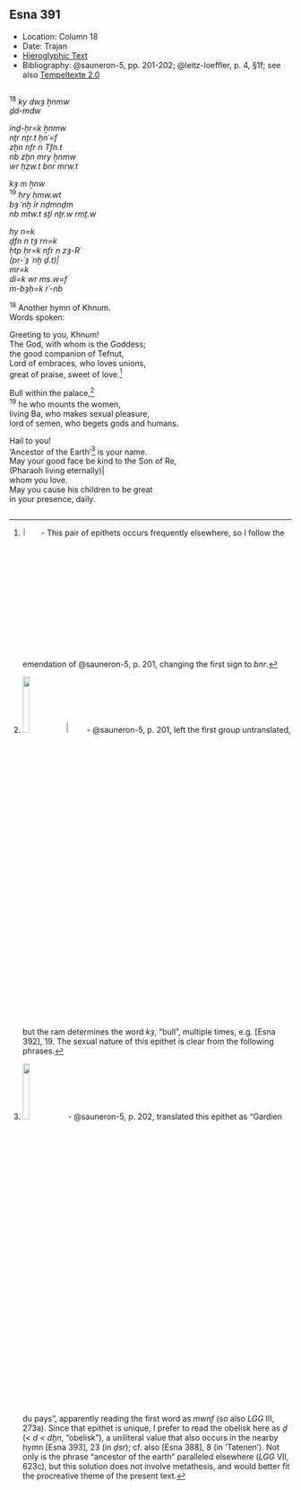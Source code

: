 ## Esna 391 {-}  

<style>  
  
  .col2 {  
    columns: 2 320px;         /* number of columns and width in pixels*/  
    -webkit-columns: 2 320px; /* chrome, safari */  
    -moz-columns: 2 320px;    /* firefox */  
    -webkit-column-break-inside: avoid;  
    -page-break-inside: avoid;  
    -break-inside: avoid;  
  }  
  
</style>  

- Location: Column 18
- Date: Trajan
- [Hieroglyphic Text](https://www.ifao.egnet.net/uploads/publications/enligne/Temples-Esna003.pdf#page=418){target="_blank"}  
- Bibliography: @sauneron-5, pp. 201-202; @leitz-loeffler, p. 4, §1f; see also [Tempeltexte 2.0](http://www.tempeltexte.uni-tuebingen.de/portal/#/text-detail/1417){target="_blank"}  

<div class="col2">

^18^ *ky dwȝ ẖnmw  *  
*ḏd-mdw  *  
    
*ỉnḏ-ḥr=k ẖnmw   *  
*nṯr nṯr.t ḥnʿ=f  *  
*zḫn nfr n Tfn.t  *  
*nb zḫn mry ẖnmw  *  
*wr ḥzw.t bnr mrw.t  *  
     
*kȝ m ẖnw  *  
^19^ *ḥry ḥmw.wt  *  
*bȝ ʿnḫ ỉr nḏmnḏm  *  
*nb mtw.t sṯỉ nṯr.w rmṯ.w  *  
    
*hy n=k   *  
*ḏfn n tȝ rn=k  *  
*ḥtp ḥr=k nfr n zȝ-Rʿ  *  
*(pr-ʿȝ ʿnḫ ḏ.t)|  *  
*mr=k  *  
*dỉ=k wr ms.w=f   *  
*m-bȝḥ=k rʿ-nb  *  

^18^ Another hymn of Khnum.  
Words spoken:  
  
Greeting to you, Khnum!  
The God, with whom is the Goddess;  
the good companion of Tefnut,  
Lord of embraces, who loves unions,  
great of praise, sweet of love.[^fn-391-1]  
  
Bull within the palace,[^fn-391-2]  
^19^ he who mounts the women,  
living Ba, who makes sexual pleasure,  
lord of semen, who begets gods and humans.  
  
Hail to you!  
'Ancestor of the Earth'[^fn-391-3] is your name.  
May your good face be kind to the Son of Re,  
(Pharaoh living eternally)|  
whom you love.  
May you cause his children to be great  
in your presence, daily.

</div>

[^fn-391-1]: ![](./images/391_18_1.png){width=6%} - This pair of epithets occurs frequently elsewhere, so I follow the emendation of @sauneron-5, p. 201, changing the first sign to *bnr*.
[^fn-391-2]: ![](./images/391_18_2a.png){width=16%}![](./images/391_18_2b.png){width=7%} - @sauneron-5, p. 201, left the first group untranslated, but the ram determines the word *kȝ*, "bull", multiple times, e.g. [Esna 392], 19. The sexual nature of this epithet is clear from the following phrases.
[^fn-391-3]: ![](./images/391_19.png){width=16%} - @sauneron-5, p. 202, translated this epithet as "Gardien du pays", apparently reading the first word as *mwnf* (so also *LGG* III, 273a). Since that epithet is unique, I prefer to read the obelisk here as *ḏ* (< *d < dḫn*, "obelisk"), a uniliteral value that also occurs in the nearby hymn [Esna 393], 23 (in *ḏsr*); cf. also [Esna 388], 8 (in 'Tatenen'). Not only is the phrase "ancestor of the earth" paralleled elsewhere (*LGG* VII, 623c), but this solution does not involve metathesis, and would better fit the procreative theme of the present text.